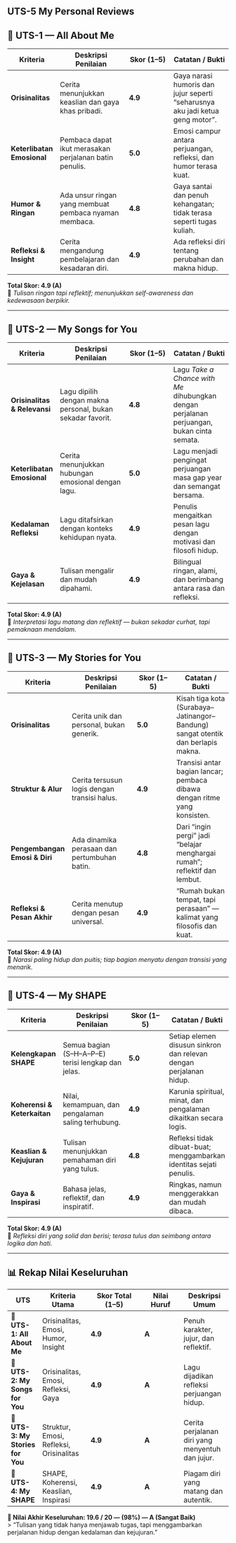 ## UTS-5 My Personal Reviews

## 🧩 UTS-1 — All About Me

| **Kriteria** | **Deskripsi Penilaian** | **Skor (1–5)** | **Catatan / Bukti** |
|---------------|--------------------------|-----------------|----------------------|
| **Orisinalitas** | Cerita menunjukkan keaslian dan gaya khas pribadi. | **4.9** | Gaya narasi humoris dan jujur seperti “seharusnya aku jadi ketua geng motor”. |
| **Keterlibatan Emosional** | Pembaca dapat ikut merasakan perjalanan batin penulis. | **5.0** | Emosi campur antara perjuangan, refleksi, dan humor terasa kuat. |
| **Humor & Ringan** | Ada unsur ringan yang membuat pembaca nyaman membaca. | **4.8** | Gaya santai dan penuh kehangatan; tidak terasa seperti tugas kuliah. |
| **Refleksi & Insight** | Cerita mengandung pembelajaran dan kesadaran diri. | **4.9** | Ada refleksi diri tentang perubahan dan makna hidup. |

**Total Skor: 4.9 (A)**  
📝 *Tulisan ringan tapi reflektif; menunjukkan self-awareness dan kedewasaan berpikir.*

---

## 🎵 UTS-2 — My Songs for You

| **Kriteria** | **Deskripsi Penilaian** | **Skor (1–5)** | **Catatan / Bukti** |
|---------------|--------------------------|-----------------|----------------------|
| **Orisinalitas & Relevansi** | Lagu dipilih dengan makna personal, bukan sekadar favorit. | **4.8** | Lagu *Take a Chance with Me* dihubungkan dengan perjalanan perjuangan, bukan cinta semata. |
| **Keterlibatan Emosional** | Cerita menunjukkan hubungan emosional dengan lagu. | **5.0** | Lagu menjadi pengingat perjuangan masa gap year dan semangat bersama. |
| **Kedalaman Refleksi** | Lagu ditafsirkan dengan konteks kehidupan nyata. | **4.9** | Penulis mengaitkan pesan lagu dengan motivasi dan filosofi hidup. |
| **Gaya & Kejelasan** | Tulisan mengalir dan mudah dipahami. | **4.9** | Bilingual ringan, alami, dan berimbang antara rasa dan refleksi. |

**Total Skor: 4.9 (A)**  
📝 *Interpretasi lagu matang dan reflektif — bukan sekadar curhat, tapi pemaknaan mendalam.*

---

## 📖 UTS-3 — My Stories for You

| **Kriteria** | **Deskripsi Penilaian** | **Skor (1–5)** | **Catatan / Bukti** |
|---------------|--------------------------|-----------------|----------------------|
| **Orisinalitas** | Cerita unik dan personal, bukan generik. | **5.0** | Kisah tiga kota (Surabaya–Jatinangor–Bandung) sangat otentik dan berlapis makna. |
| **Struktur & Alur** | Cerita tersusun logis dengan transisi halus. | **4.9** | Transisi antar bagian lancar; pembaca dibawa dengan ritme yang konsisten. |
| **Pengembangan Emosi & Diri** | Ada dinamika perasaan dan pertumbuhan batin. | **4.8** | Dari “ingin pergi” jadi “belajar menghargai rumah”; reflektif dan lembut. |
| **Refleksi & Pesan Akhir** | Cerita menutup dengan pesan universal. | **4.9** | “Rumah bukan tempat, tapi perasaan” — kalimat yang filosofis dan kuat. |

**Total Skor: 4.9 (A)**  
📝 *Narasi paling hidup dan puitis; tiap bagian menyatu dengan transisi yang menarik.*

---

## 🧠 UTS-4 — My SHAPE

| **Kriteria** | **Deskripsi Penilaian** | **Skor (1–5)** | **Catatan / Bukti** |
|---------------|--------------------------|-----------------|----------------------|
| **Kelengkapan SHAPE** | Semua bagian (S–H–A–P–E) terisi lengkap dan jelas. | **5.0** | Setiap elemen disusun sinkron dan relevan dengan perjalanan hidup. |
| **Koherensi & Keterkaitan** | Nilai, kemampuan, dan pengalaman saling terhubung. | **4.9** | Karunia spiritual, minat, dan pengalaman dikaitkan secara logis. |
| **Keaslian & Kejujuran** | Tulisan menunjukkan pemahaman diri yang tulus. | **4.8** | Refleksi tidak dibuat-buat; menggambarkan identitas sejati penulis. |
| **Gaya & Inspirasi** | Bahasa jelas, reflektif, dan inspiratif. | **4.9** | Ringkas, namun menggerakkan dan mudah dibaca. |

**Total Skor: 4.9 (A)**  
📝 *Refleksi diri yang solid dan berisi; terasa tulus dan seimbang antara logika dan hati.*

---

## 📊 **Rekap Nilai Keseluruhan**

| **UTS** | **Kriteria Utama** | **Skor Total (1–5)** | **Nilai Huruf** | **Deskripsi Umum** |
|----------|--------------------|-----------------------|-----------------|--------------------|
| 🧩 **UTS-1: All About Me** | Orisinalitas, Emosi, Humor, Insight | **4.9** | **A** | Penuh karakter, jujur, dan reflektif. |
| 🎵 **UTS-2: My Songs for You** | Orisinalitas, Emosi, Refleksi, Gaya | **4.9** | **A** | Lagu dijadikan refleksi perjuangan hidup. |
| 📖 **UTS-3: My Stories for You** | Struktur, Emosi, Refleksi, Orisinalitas | **4.9** | **A** | Cerita perjalanan diri yang menyentuh dan jujur. |
| 🧠 **UTS-4: My SHAPE** | SHAPE, Koherensi, Keaslian, Inspirasi | **4.9** | **A** | Piagam diri yang matang dan autentik. |

**💯 Nilai Akhir Keseluruhan: 19.6 / 20 — (98%) — A (Sangat Baik)**  
> “Tulisan yang tidak hanya menjawab tugas, tapi menggambarkan perjalanan hidup dengan kedalaman dan kejujuran.”
